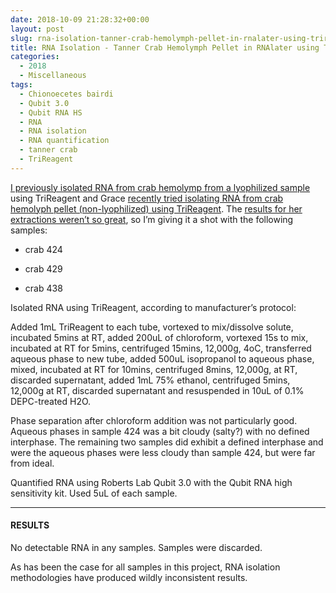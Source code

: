 ```yaml
---
date: 2018-10-09 21:28:32+00:00
layout: post
slug: rna-isolation-tanner-crab-hemolymph-pellet-in-rnalater-using-trireagent
title: RNA Isolation - Tanner Crab Hemolymph Pellet in RNAlater using TriReagent
categories:
  - 2018
  - Miscellaneous
tags:
  - Chionoecetes bairdi
  - Qubit 3.0
  - Qubit RNA HS
  - RNA
  - RNA isolation
  - RNA quantification
  - tanner crab
  - TriReagent
---
```


[I previously isolated RNA from crab hemolymp from a lyophilized sample](https://robertslab.github.io/sams-notebook/2018/09/17/3558.html) using TriReagent and Grace [recently tried isolating RNA from crab hemolyph pellet (non-lyophilized) using TriReagent](https://github.com/grace-ac/grace-ac.github.io/blob/master/_posts/2018-10-08-R-plans-Bioanalyzer-results.md). The [results for her extractions weren't so great](https://github.com/RobertsLab/resources/issues/393#issuecomment-428025198), so I'm giving it a shot with the following samples:





  * crab 424



  * crab 429



  * crab 438






Isolated RNA using TriReagent, according to manufacturer's protocol:

Added 1mL TriReagent to each tube, vortexed to mix/dissolve solute, incubated 5mins at RT, added 200uL of chloroform, vortexed 15s to mix, incubated at RT for 5mins, centrifuged 15mins, 12,000g, 4oC, transferred aqueous phase to new tube, added 500uL isopropanol to aqueous phase, mixed, incubated at RT for 10mins, centrifuged 8mins, 12,000g, at RT, discarded supernatant, added 1mL 75% ethanol, centrifuged 5mins, 12,000g at RT, discarded supernatant and resuspended in 10uL of 0.1% DEPC-treated H2O.

Phase separation after chloroform addition was not particularly good. Aqueous phases in sample 424 was a bit cloudy (salty?) with no defined interphase. The remaining two samples did exhibit a defined interphase and were the aqueous phases were less cloudy than sample 424, but were far from ideal.

Quantified RNA using Roberts Lab Qubit 3.0 with the Qubit RNA high sensitivity kit. Used 5uL of each sample.



* * *





#### RESULTS



No detectable RNA in any samples. Samples were discarded.

As has been the case for all samples in this project, RNA isolation methodologies have produced wildly inconsistent results.

